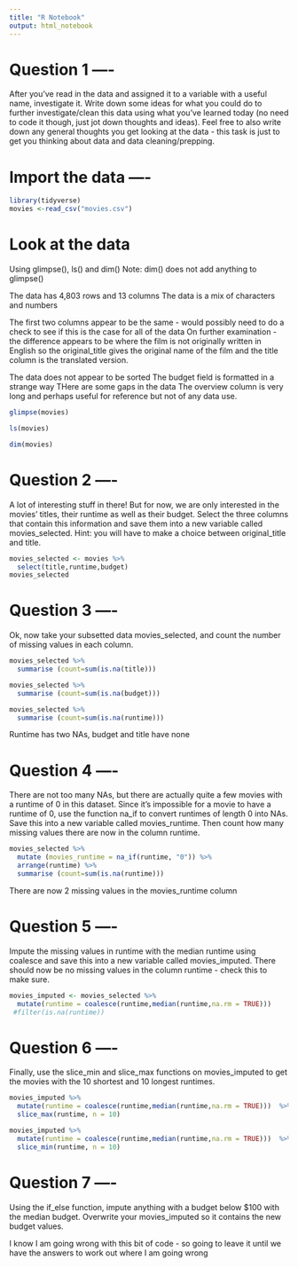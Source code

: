 ```yaml
---
title: "R Notebook"
output: html_notebook
---
```


# Question 1 ----

After you’ve read in the data and assigned it to a variable with a useful name, investigate it. Write down some ideas for what you could do to further investigate/clean this data using what you’ve learned today (no need to code it though, just jot down thoughts and ideas). Feel free to also write down any general thoughts you get looking at the data - this task is just to get you thinking about data and data cleaning/prepping.

# Import the data ----
```r
library(tidyverse)
movies <-read_csv("movies.csv")
```

# Look at the data

Using glimpse(), ls() and dim()
Note: dim() does not add anything to glimpse()

The data has 4,803 rows and 13 columns
The data is a mix of characters and numbers

The first two columns appear to be the same - would possibly need to do a 
check to see if this is the case for all of the data
    On further examination - the difference appears to be where the film
    is not originally written in English so the original_title gives
    the original name of the film and the title column is the translated
    version.
    
The data does not appear to be sorted
The budget field is formatted in a strange way
THere are some gaps in the data
The overview column is very long and perhaps useful for reference but not 
of any data use.


```r
glimpse(movies)
```

```r
ls(movies)
```

```r
dim(movies)
```

# Question 2 ----

A lot of interesting stuff in there! But for now, we are only interested in the movies’ titles, their runtime as well as their budget. Select the three columns that contain this information and save them into a new variable called movies_selected. Hint: you will have to make a choice between original_title and title.

```r
movies_selected <- movies %>% 
  select(title,runtime,budget)
movies_selected
```



# Question 3 ----

Ok, now take your subsetted data movies_selected, and count the number of missing values in each column.

```r
movies_selected %>%
  summarise (count=sum(is.na(title)))
```

```r
movies_selected %>%
  summarise (count=sum(is.na(budget)))
```

```r
movies_selected %>%
  summarise (count=sum(is.na(runtime)))
```

Runtime has two NAs, budget and title have none

# Question 4 ----

There are not too many NAs, but there are actually quite a few movies with a runtime of 0 in this dataset. Since it’s impossible for a movie to have a runtime of 0, use the function na_if to convert runtimes of length 0 into NAs. Save this into a new variable called movies_runtime. Then count how many missing values there are now in the column runtime.

```r
movies_selected %>%
  mutate (movies_runtime = na_if(runtime, "0")) %>% 
  arrange(runtime) %>% 
  summarise (count=sum(is.na(runtime)))
```

There are now 2 missing values in the movies_runtime column

# Question 5 ----

Impute the missing values in runtime with the median runtime using coalesce and save this into a new variable called movies_imputed. There should now be no missing values in the column runtime - check this to make sure.

```r
movies_imputed <- movies_selected %>%
  mutate(runtime = coalesce(runtime,median(runtime,na.rm = TRUE)))  
 #filter(is.na(runtime))
```

# Question 6 ----

Finally, use the slice_min and slice_max functions on movies_imputed to get the movies with the 10 shortest and 10 longest runtimes.

```r

movies_imputed %>% 
  mutate(runtime = coalesce(runtime,median(runtime,na.rm = TRUE)))  %>% 
  slice_max(runtime, n = 10)
```

```r
movies_imputed %>% 
  mutate(runtime = coalesce(runtime,median(runtime,na.rm = TRUE)))  %>% 
  slice_min(runtime, n = 10)
```

# Question 7 ----

Using the if_else function, impute anything with a budget below $100 with the median budget. 
Overwrite your movies_imputed so it contains the new budget values.

I know I am going wrong with this bit of code - so going to leave it until we have the 
answers to work out where I am going wrong

